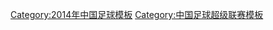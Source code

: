 {{Navbox
|name = 2014年中国足球超级联赛最佳阵容
|title = [[2014年中国足球超级联赛]]最佳阵容
|listclass = hlist
|titlestyle = background: gold;
|list1 = 
* 守门员: [[王大雷]] 
* 后卫: [[张琳芃]] 
* 后卫: [[徐云龙]] 
* 后卫: [[金英權]] 
* 后卫: [[郑铮 (足球运动员)|郑铮]] 
* 中场: [[郑智]]  
* 中场: [[张稀哲]] 
* 中场: [[吉奥瓦尼·莫雷诺|莫雷诺]] 
* 中场: [[达维·罗德里格斯·德·赫苏斯|达维]]
* 前锋: [[艾克森|-{zh-hans:埃尔克森;zh-hk:艾傑臣;zh-tw:艾克森;}-]] 
* 前锋: [[武磊]]}}
<noinclude>
[[Category:2014年中国足球模板]] 
[[Category:中国足球超级联赛模板‎]] 

</noinclude>